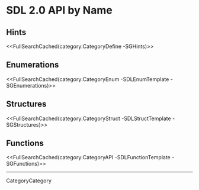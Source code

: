 <!-- #master-page:CategoryTemplate -->
<!-- #master-date:Unknown-Date -->
<!-- format wiki -->
<!-- language en -->

= SDL 2.0 API by Name =


== Hints ==

<<FullSearchCached(category:CategoryDefine -SGHints)>>

== Enumerations ==

<<FullSearchCached(category:CategoryEnum -SDLEnumTemplate -SGEnumerations)>>

== Structures ==

<<FullSearchCached(category:CategoryStruct -SDLStructTemplate -SGStructures)>>

== Functions ==

<<FullSearchCached(category:CategoryAPI -SDLFunctionTemplate -SGFunctions)>>

----
CategoryCategory
